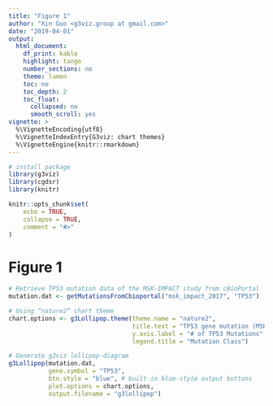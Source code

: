 ```yaml
---
title: "Figure 1"
author: "Xin Guo <g3viz.group at gmail.com>"
date: "2019-04-01"
output:
  html_document:
    df_print: kable
    highlight: tango
    number_sections: no
    theme: lumen
    toc: no
    toc_depth: 2
    toc_float:
      collapsed: no
      smooth_scroll: yes
vignette: >
  %\VignetteEncoding{utf8}
  %\VignetteIndexEntry{G3viz: chart themes}
  %\VignetteEngine{knitr::rmarkdown}
---
```


```r
# install package
library(g3viz)
library(cgdsr)
library(knitr)
```


```r
knitr::opts_chunk$set(
	echo = TRUE,
	collapse = TRUE,
	comment = "#>"
)
```


# Figure 1
```r
# Retrieve TP53 mutation data of the MSK-IMPACT study from cBioPortal
mutation.dat <- getMutationsFromCbioportal("msk_impact_2017", "TP53")

# Using “nature2” chart theme
chart.options <- g3Lollipop.theme(theme.name = "nature2",
                                  title.text = "TP53 gene mutation (MSK-IMPACT study)",
                                  y.axis.label = "# of TP53 Mutations",
                                  legend.title = "Mutation Class")

# Generate g3viz lollipop-diagram
g3Lollipop(mutation.dat,
           gene.symbol = "TP53",
           btn.style = "blue", # built-in blue-style output buttons
           plot.options = chart.options,
           output.filename = "g3lollipop")
```
